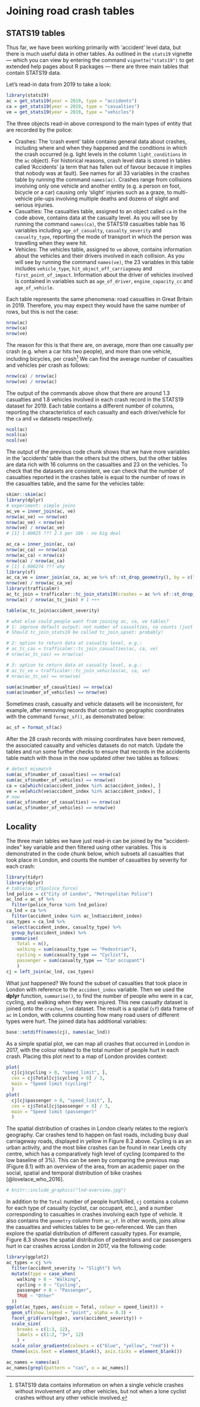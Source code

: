 # Joining road crash tables {#join}

## STATS19 tables

<!-- Content on joining road crash tables. -->

Thus far, we have been working primarily with 'accident' level data, but there is much useful data in other tables.
As outlined in the `stats19` vignette --- which you can view by entering the command `vignette("stats19")` to get extended help pages about R packages --- there are three main tables that contain STATS19 data.

Let's read-in data from 2019 to take a look:

```r
library(stats19)
ac = get_stats19(year = 2019, type = "accidents")
ca = get_stats19(year = 2019, type = "casualties")
ve = get_stats19(year = 2019, type = "vehicles")
```

The three objects read-in above correspond to the main types of entity that are recorded by the police:

- Crashes: The 'crash event' table contains general data about crashes, including where and when they happened and the conditions in which the crash occurred (e.g. light levels in the column `light_conditions` in the `ac` object). For historical reasons, crash level data is stored in tables called 'Accidents' (a term that has fallen out of favour because it implies that nobody was at fault). See names for all 33 variables in the crashes table by running the command `names(ac)`. Crashes range from collisions involving only one vehicle and another entity (e.g. a person on foot, bicycle or a car) causing only 'slight' injuries such as a graze, to multi-vehicle pile-ups involving multiple deaths and dozens of slight and serious injuries.
- Casualties: The casualties table, assigned to an object called `ca` in the code above, contains data at the casualty level. As you will see by running the command `names(ca)`, the STATS19 casualties table has 16 variables including `age_of_casualty`, `casualty_severity` and `casualty_type`, reporting the mode of transport in which the person was travelling when they were hit.
- Vehicles: The vehicles table, assigned to `ve` above, contains information about the vehicles and their drivers involved in each collision. As you will see by running the command `names(ve)`, the 23 variables in this table includes `vehicle_type`, `hit_object_off_carriageway` and `first_point_of_impact`. Information about the driver of vehicles involved is contained in variables such as `age_of_driver`, `engine_capacity_cc` and `age_of_vehicle`.

Each table represents the same phenomena: road casualties in Great Britain in 2019.
Therefore, you may expect they would have the same number of rows, but this is not the case:

```r
nrow(ac)
nrow(ca)
nrow(ve)
```

The reason for this is that there are, on average, more than one casualty per crash (e.g. when a car hits two people), and more than one vehicle, including bicycles, per crash^[
STATS19 data contains information on when a single vehicle crashes without involvement of any other vehicles, but not when a lone cyclist crashes without any other vehicle involved.
]
We can find the average number of casualties and vehicles per crash as follows:

```r
nrow(ca) / nrow(ac)
nrow(ve) / nrow(ac)
```

The output of the commands above show that there are around 1.3 casualties and 1.8 vehicles involved in each crash record in the STATS19 dataset for 2019.
Each table contains a different number of columns, reporting the characteristics of each casualty and each driver/vehicle for the `ca` and `ve` datasets respectively.

```r
ncol(ac)
ncol(ca)
ncol(ve)
```

The output of the previous code chunk shows that we have more variables in the 'accidents' table than the others but the others, but the other tables are data rich with 16 columns on the casualties and 23 on the vehicles.
To check that the datasets are consistent, we can check that the number of casualties reported in the crashes table is equal to the number of rows in the casualties table, and the same for the vehicles table:

```r
skimr::skim(ac)
library(dplyr)
# experiment: simple joins
ac_ve = inner_join(ac, ve)
nrow(ac_ve) == nrow(ve)
nrow(ac_ve) < nrow(ve)
nrow(ve) / nrow(ac_ve)  
# [1] 1.00025 ??? 2.5 per 10k - no big deal

ac_ca = inner_join(ac, ca)
nrow(ac_ca) == nrow(ca)
nrow(ac_ca) < nrow(ca)
nrow(ca) / nrow(ac_ca)  
# [1] 1.000274 ??? why
library(sf)
ac_ca_ve = inner_join(ac_ca, ac_ve %>% sf::st_drop_geometry(), by = c("accident_index", "vehicle_reference"))
nrow(ve) / nrow(ac_ca_ve)
library(trafficalmr)
ac_tc_join = trafficalmr::tc_join_stats19(crashes = ac %>% sf::st_drop_geometry(), casualties = ca, vehicles = ve)
nrow(ac) / nrow(ac_tc_join) # 1 +++

table(ac_tc_join$accident_severity)

# what else could people want from joining ac, ca, ve tables?
# 1: improve default output: not number of casualties, no counts (just true/false)
# Should tc_join_stats19 be called tc_join_upset: probably!

# 2: option to return data at casualty level, e.g.:
# ac_tc_cas = trafficalmr::tc_join_casualties(ac, ca, ve)
# nrow(ac_tc_cas) == nrow(ca)

# 3: option to return data at casualty level, e.g.:
# ac_tc_ve = trafficalmr::tc_join_vehicles(ac, ca, ve)
# nrow(ac_tc_ve) == nrow(ve)

```

<!-- ## Auditing the records -->

```r
sum(ac$number_of_casualties) == nrow(ca) 
sum(ac$number_of_vehicles) == nrow(ve)   
```

Sometimes crash, casualty and vehicle datasets will be inconsistent, for example, after removing records that contain no geographic coordinates with the command `format_sf()`, as demonstrated below:

```r
ac_sf = format_sf(ac)
```

After the 28 crash records with missing coordinates have been removed, the associated casualty and vehicles datasets do not match.
Update the tables and run some further checks to ensure that records in the accidents table match with those in the now updated other two tables as follows:

```r
# detect mismatch
sum(ac_sf$number_of_casualties) == nrow(ca) 
sum(ac_sf$number_of_vehicles) == nrow(ve)   
ca = ca[which(ca$accident_index %in% ac$accident_index), ]
ve = ve[which(ve$accident_index %in% ac$accident_index), ]
# now
sum(ac_sf$number_of_casualties) == nrow(ca)
sum(ac_sf$number_of_vehicles) == nrow(ve)
```

## Locality 

The three main tables we have just read-in can be joined by the "accident-index" key variable and then filtered using other variables. This is demonstrated in the code chunk below, which subsets all casualties that took place in London, and counts the number of casualties by severity for each crash:

```r
library(tidyr)
library(dplyr)
# table(ac_sf$police_force)
lnd_police = c("City of London", "Metropolitan Police")
ac_lnd = ac_sf %>% 
  filter(police_force %in% lnd_police)
ca_lnd = ca %>% 
  filter(accident_index %in% ac_lnd$accident_index)
cas_types = ca_lnd %>% 
  select(accident_index, casualty_type) %>% 
  group_by(accident_index) %>% 
  summarise(
    Total = n(),
    walking = sum(casualty_type == "Pedestrian"),
    cycling = sum(casualty_type == "Cyclist"),
    passenger = sum(casualty_type == "Car occupant")
    ) 
cj = left_join(ac_lnd, cas_types)
```

What just happened? We found the subset of casualties that took place in London with reference to the `accident_index` variable.
Then we used the **dplyr** function, `summarise()`, to find the number of people who were in a car, cycling, and walking when they were injured.
This new casualty dataset is joined onto the `crashes_lnd` dataset.
The result is a spatial (`sf`) data frame of `ac` in London, with columns counting how many road users of different types were hurt.
The joined data has additional variables:

```r
base::setdiff(names(cj), names(ac_lnd))
```

As a simple spatial plot, we can map all crashes that occurred in London in 2017, with the colour related to the total number of people hurt in each crash.
Placing this plot next to a map of London provides context:

```r
plot(
  cj[cj$cycling > 0, "speed_limit", ],
  cex = cj$Total[cj$cycling > 0] / 3,
  main = "Speed limit (cycling)"
  )
plot(
  cj[cj$passenger > 0, "speed_limit", ],
  cex = cj$Total[cj$passenger > 0] / 3,
  main = "Speed limit (passenger)"
  )
```

The spatial distribution of crashes in London clearly relates to the region's geography.
Car crashes tend to happen on fast roads, including busy dual carriageway roads, displayed in yellow in Figure 8.2 above.
Cycling is as an urban activity, and the most bike crashes can be found in near Leeds city centre, which has a comparatively high level of cycling (compared to the low baseline of 3%).
This can be seen by comparing the previous map (Figure 8.1) with an overview of the area, from an academic paper on the social, spatial and temporal distribution of bike crashes [@lovelace_who_2016].

```r
# knitr::include_graphics("lnd-overview.jpg")
```

In addition to the `Total` number of people hurt/killed, `cj` contains a column for each type of casualty (cyclist, car occupant, etc.), and a number corresponding to casualties in crashes involving each type of vehicle.
It also contains the `geometry` column from `ac_sf`.
In other words, joins allow the casualties and vehicles tables to be geo-referenced.
We can then explore the spatial distribution of different casualty types.
For example, Figure 8.3 shows the spatial distribution of pedestrians and car passengers hurt in car crashes across London in 2017, via the following code:

```r
library(ggplot2)
ac_types = cj %>% 
  filter(accident_severity != "Slight") %>% 
  mutate(type = case_when(
    walking > 0 ~ "Walking",
    cycling > 0 ~ "Cycling",
    passenger > 0 ~ "Passenger",
    TRUE ~ "Other"
  ))
ggplot(ac_types, aes(size = Total, colour = speed_limit)) +
  geom_sf(show.legend = "point", alpha = 0.3) +
  facet_grid(vars(type), vars(accident_severity)) +
  scale_size(
    breaks = c(1:3, 12),
    labels = c(1:2, "3+", 12)
    ) +
  scale_color_gradientn(colours = c("blue", "yellow", "red")) +
  theme(axis.text = element_blank(), axis.ticks = element_blank())
```

```r
ac_names = names(ac)
ac_names[grepl(pattern = "cas", x = ac_names)]
```


